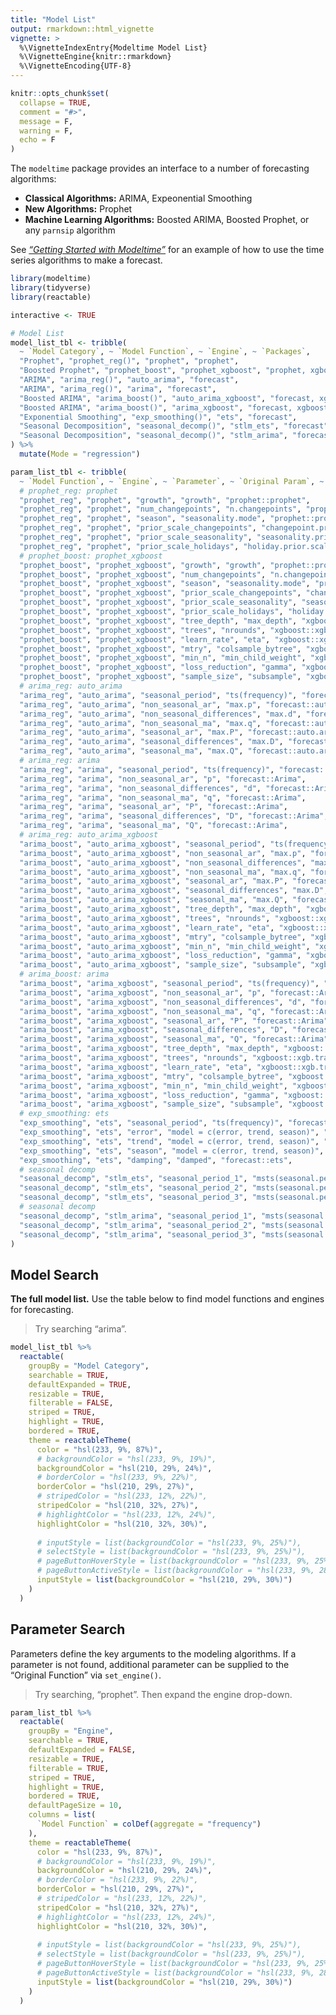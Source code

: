 ```yaml
---
title: "Model List"
output: rmarkdown::html_vignette
vignette: >
  %\VignetteIndexEntry{Modeltime Model List}
  %\VignetteEngine{knitr::rmarkdown}
  %\VignetteEncoding{UTF-8}
---
```


```r
knitr::opts_chunk$set(
  collapse = TRUE,
  comment = "#>",
  message = F,
  warning = F,
  echo = F
)
```

The `modeltime` package provides an interface to a number of forecasting algorithms:

- __Classical Algorithms:__ ARIMA, Expeonential Smoothing
- __New Algorithms:__ Prophet
- __Machine Learning Algorithms:__ Boosted ARIMA, Boosted Prophet, or any `parnsip` algorithm

See [_"Getting Started with Modeltime"_](https://business-science.github.io/modeltime/articles/getting-started-with-modeltime.html) for an example of how to use the time series algorithms to make a forecast. 

```r
library(modeltime)
library(tidyverse)
library(reactable)

interactive <- TRUE

# Model List
model_list_tbl <- tribble(
  ~ `Model Category`, ~ `Model Function`, ~ `Engine`, ~ `Packages`,
  "Prophet", "prophet_reg()", "prophet", "prophet",
  "Boosted Prophet", "prophet_boost", "prophet_xgboost", "prophet, xgboost",
  "ARIMA", "arima_reg()", "auto_arima", "forecast",
  "ARIMA", "arima_reg()", "arima", "forecast",
  "Boosted ARIMA", "arima_boost()", "auto_arima_xgboost", "forecast, xgboost",
  "Boosted ARIMA", "arima_boost()", "arima_xgboost", "forecast, xgboost",
  "Exponential Smoothing", "exp_smoothing()", "ets", "forecast",
  "Seasonal Decomposition", "seasonal_decomp()", "stlm_ets", "forecast",
  "Seasonal Decomposition", "seasonal_decomp()", "stlm_arima", "forecast"
) %>% 
  mutate(Mode = "regression")

param_list_tbl <- tribble(
  ~ `Model Function`, ~ `Engine`, ~ `Parameter`, ~ `Original Param`, ~ `Original Func`,
  # prophet_reg: prophet
  "prophet_reg", "prophet", "growth", "growth", "prophet::prophet",
  "prophet_reg", "prophet", "num_changepoints", "n.changepoints", "prophet::prophet",
  "prophet_reg", "prophet", "season", "seasonality.mode", "prophet::prophet",
  "prophet_reg", "prophet", "prior_scale_changepoints", "changepoint.prior.scale", "prophet::prophet",
  "prophet_reg", "prophet", "prior_scale_seasonality", "seasonality.prior.scale", "prophet::prophet",
  "prophet_reg", "prophet", "prior_scale_holidays", "holiday.prior.scale", "prophet::prophet",
  # prophet_boost: prophet_xgboost
  "prophet_boost", "prophet_xgboost", "growth", "growth", "prophet::prophet",
  "prophet_boost", "prophet_xgboost", "num_changepoints", "n.changepoints", "prophet::prophet",
  "prophet_boost", "prophet_xgboost", "season", "seasonality.mode", "prophet::prophet",
  "prophet_boost", "prophet_xgboost", "prior_scale_changepoints", "changepoint.prior.scale", "prophet::prophet",
  "prophet_boost", "prophet_xgboost", "prior_scale_seasonality", "seasonality.prior.scale", "prophet::prophet",
  "prophet_boost", "prophet_xgboost", "prior_scale_holidays", "holiday.prior.scale", "prophet::prophet",
  "prophet_boost", "prophet_xgboost", "tree_depth", "max_depth", "xgboost::xgb.train",
  "prophet_boost", "prophet_xgboost", "trees", "nrounds", "xgboost::xgb.train",
  "prophet_boost", "prophet_xgboost", "learn_rate", "eta", "xgboost::xgb.train",
  "prophet_boost", "prophet_xgboost", "mtry", "colsample_bytree", "xgboost::xgb.train",
  "prophet_boost", "prophet_xgboost", "min_n", "min_child_weight", "xgboost::xgb.train",
  "prophet_boost", "prophet_xgboost", "loss_reduction", "gamma", "xgboost::xgb.train",
  "prophet_boost", "prophet_xgboost", "sample_size", "subsample", "xgboost::xgb.train",
  # arima_reg: auto_arima
  "arima_reg", "auto_arima", "seasonal_period", "ts(frequency)", "forecast::auto.arima",
  "arima_reg", "auto_arima", "non_seasonal_ar", "max.p", "forecast::auto.arima",
  "arima_reg", "auto_arima", "non_seasonal_differences", "max.d", "forecast::auto.arima",
  "arima_reg", "auto_arima", "non_seasonal_ma", "max.q", "forecast::auto.arima",
  "arima_reg", "auto_arima", "seasonal_ar", "max.P", "forecast::auto.arima",
  "arima_reg", "auto_arima", "seasonal_differences", "max.D", "forecast::auto.arima",
  "arima_reg", "auto_arima", "seasonal_ma", "max.Q", "forecast::auto.arima",
  # arima_reg: arima
  "arima_reg", "arima", "seasonal_period", "ts(frequency)", "forecast::Arima",
  "arima_reg", "arima", "non_seasonal_ar", "p", "forecast::Arima",
  "arima_reg", "arima", "non_seasonal_differences", "d", "forecast::Arima",
  "arima_reg", "arima", "non_seasonal_ma", "q", "forecast::Arima",
  "arima_reg", "arima", "seasonal_ar", "P", "forecast::Arima",
  "arima_reg", "arima", "seasonal_differences", "D", "forecast::Arima",
  "arima_reg", "arima", "seasonal_ma", "Q", "forecast::Arima",
  # arima_reg: auto_arima_xgboost
  "arima_boost", "auto_arima_xgboost", "seasonal_period", "ts(frequency)", "forecast::auto.arima",
  "arima_boost", "auto_arima_xgboost", "non_seasonal_ar", "max.p", "forecast::auto.arima",
  "arima_boost", "auto_arima_xgboost", "non_seasonal_differences", "max.d", "forecast::auto.arima",
  "arima_boost", "auto_arima_xgboost", "non_seasonal_ma", "max.q", "forecast::auto.arima",
  "arima_boost", "auto_arima_xgboost", "seasonal_ar", "max.P", "forecast::auto.arima",
  "arima_boost", "auto_arima_xgboost", "seasonal_differences", "max.D", "forecast::auto.arima",
  "arima_boost", "auto_arima_xgboost", "seasonal_ma", "max.Q", "forecast::auto.arima",
  "arima_boost", "auto_arima_xgboost", "tree_depth", "max_depth", "xgboost::xgb.train",
  "arima_boost", "auto_arima_xgboost", "trees", "nrounds", "xgboost::xgb.train",
  "arima_boost", "auto_arima_xgboost", "learn_rate", "eta", "xgboost::xgb.train",
  "arima_boost", "auto_arima_xgboost", "mtry", "colsample_bytree", "xgboost::xgb.train",
  "arima_boost", "auto_arima_xgboost", "min_n", "min_child_weight", "xgboost::xgb.train",
  "arima_boost", "auto_arima_xgboost", "loss_reduction", "gamma", "xgboost::xgb.train",
  "arima_boost", "auto_arima_xgboost", "sample_size", "subsample", "xgboost::xgb.train",
  # arima_boost: arima
  "arima_boost", "arima_xgboost", "seasonal_period", "ts(frequency)", "forecast::Arima",
  "arima_boost", "arima_xgboost", "non_seasonal_ar", "p", "forecast::Arima",
  "arima_boost", "arima_xgboost", "non_seasonal_differences", "d", "forecast::Arima",
  "arima_boost", "arima_xgboost", "non_seasonal_ma", "q", "forecast::Arima",
  "arima_boost", "arima_xgboost", "seasonal_ar", "P", "forecast::Arima",
  "arima_boost", "arima_xgboost", "seasonal_differences", "D", "forecast::Arima",
  "arima_boost", "arima_xgboost", "seasonal_ma", "Q", "forecast::Arima",
  "arima_boost", "arima_xgboost", "tree_depth", "max_depth", "xgboost::xgb.train",
  "arima_boost", "arima_xgboost", "trees", "nrounds", "xgboost::xgb.train",
  "arima_boost", "arima_xgboost", "learn_rate", "eta", "xgboost::xgb.train",
  "arima_boost", "arima_xgboost", "mtry", "colsample_bytree", "xgboost::xgb.train",
  "arima_boost", "arima_xgboost", "min_n", "min_child_weight", "xgboost::xgb.train",
  "arima_boost", "arima_xgboost", "loss_reduction", "gamma", "xgboost::xgb.train",
  "arima_boost", "arima_xgboost", "sample_size", "subsample", "xgboost::xgb.train",
  # exp_smoothing: ets
  "exp_smoothing", "ets", "seasonal_period", "ts(frequency)", "forecast::ets",
  "exp_smoothing", "ets", "error", "model = c(error, trend, season)", "forecast::ets",
  "exp_smoothing", "ets", "trend", "model = c(error, trend, season)", "forecast::ets",
  "exp_smoothing", "ets", "season", "model = c(error, trend, season)", "forecast::ets",
  "exp_smoothing", "ets", "damping", "damped", "forecast::ets",
  # seasonal decomp
  "seasonal_decomp", "stlm_ets", "seasonal_period_1", "msts(seasonal.periods)", "forecast::stlm",
  "seasonal_decomp", "stlm_ets", "seasonal_period_2", "msts(seasonal.periods)", "forecast::stlm",
  "seasonal_decomp", "stlm_ets", "seasonal_period_3", "msts(seasonal.periods)", "forecast::stlm",
  # seasonal decomp
  "seasonal_decomp", "stlm_arima", "seasonal_period_1", "msts(seasonal.periods)", "forecast::stlm",
  "seasonal_decomp", "stlm_arima", "seasonal_period_2", "msts(seasonal.periods)", "forecast::stlm",
  "seasonal_decomp", "stlm_arima", "seasonal_period_3", "msts(seasonal.periods)", "forecast::stlm"
)

```

## Model Search

__The full model list.__ Use the table below to find model functions and engines for forecasting. 

> Try searching "arima".

```r
model_list_tbl %>%
  reactable(
    groupBy = "Model Category", 
    searchable = TRUE, 
    defaultExpanded = TRUE, 
    resizable = TRUE, 
    filterable = FALSE, 
    striped = TRUE,
    highlight = TRUE,
    bordered = TRUE,
    theme = reactableTheme(
      color = "hsl(233, 9%, 87%)",
      # backgroundColor = "hsl(233, 9%, 19%)",
      backgroundColor = "hsl(210, 29%, 24%)",
      # borderColor = "hsl(233, 9%, 22%)",
      borderColor = "hsl(210, 29%, 27%)",
      # stripedColor = "hsl(233, 12%, 22%)",
      stripedColor = "hsl(210, 32%, 27%)",
      # highlightColor = "hsl(233, 12%, 24%)",
      highlightColor = "hsl(210, 32%, 30%)",
      
      # inputStyle = list(backgroundColor = "hsl(233, 9%, 25%)"),
      # selectStyle = list(backgroundColor = "hsl(233, 9%, 25%)"),
      # pageButtonHoverStyle = list(backgroundColor = "hsl(233, 9%, 25%)"),
      # pageButtonActiveStyle = list(backgroundColor = "hsl(233, 9%, 28%)")
      inputStyle = list(backgroundColor = "hsl(210, 29%, 30%)")
    )
  )
```

## Parameter Search

Parameters define the key arguments to the modeling algorithms. If a parameter is not found, additional parameter can be supplied to the "Original Function" via `set_engine()`. 

> Try searching, "prophet". Then expand the engine drop-down.

```r
param_list_tbl %>%
  reactable(
    groupBy = "Engine", 
    searchable = TRUE, 
    defaultExpanded = FALSE, 
    resizable = TRUE, 
    filterable = TRUE, 
    striped = TRUE,
    highlight = TRUE,
    bordered = TRUE,
    defaultPageSize = 10,
    columns = list(
      `Model Function` = colDef(aggregate = "frequency")
    ),
    theme = reactableTheme(
      color = "hsl(233, 9%, 87%)",
      # backgroundColor = "hsl(233, 9%, 19%)",
      backgroundColor = "hsl(210, 29%, 24%)",
      # borderColor = "hsl(233, 9%, 22%)",
      borderColor = "hsl(210, 29%, 27%)",
      # stripedColor = "hsl(233, 12%, 22%)",
      stripedColor = "hsl(210, 32%, 27%)",
      # highlightColor = "hsl(233, 12%, 24%)",
      highlightColor = "hsl(210, 32%, 30%)",
      
      # inputStyle = list(backgroundColor = "hsl(233, 9%, 25%)"),
      # selectStyle = list(backgroundColor = "hsl(233, 9%, 25%)"),
      # pageButtonHoverStyle = list(backgroundColor = "hsl(233, 9%, 25%)"),
      # pageButtonActiveStyle = list(backgroundColor = "hsl(233, 9%, 28%)")
      inputStyle = list(backgroundColor = "hsl(210, 29%, 30%)")
    )
  )
```

